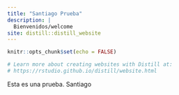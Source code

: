 ```yaml
---
title: "Santiago Prueba"
description: |
  Bienvenidos/welcome
site: distill::distill_website
---
```


```r
knitr::opts_chunk$set(echo = FALSE)

# Learn more about creating websites with Distill at:
# https://rstudio.github.io/distill/website.html

```

Esta es una prueba. Santiago
